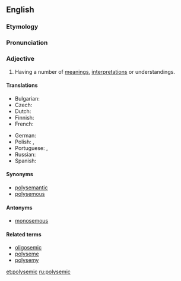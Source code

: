 ==English==

===Etymology===
{{suffix|polyseme|ic|lang=en}}

===Pronunciation===
{{IPA|/pɒ.lɪ.ˈsiː.mɪk/|lang=en}}

===Adjective===
{{en-adj}}

# {{context|linguistics|lang=en}} Having a number of [[meaning]]s, [[interpretation]]s or understandings.

====Translations====
{{trans-top|having a number of meanings, interpretations or understandings}}
* Bulgarian: {{t+|bg|многозначен|tr=mnogoznáčen|sc=Cyrl}}
* Czech: {{t+|cs|polysémický|m}}
* Dutch: {{t+|nl|polyseem}}
* Finnish: {{t+|fi|monimerkityksinen}}
* French: {{t+|fr|polysémique}}
{{trans-mid}}
* German: {{t+|de|mehrdeutig}}
* Polish: {{t|pl|polisemiczny}}, {{t|pl|wieloznaczny}}
* Portuguese: {{t|pt|polissémico}} {{qualifier|Portugal}}, {{t|pt|polissêmico}} {{qualifier|Brazil}}
* Russian: {{t+|ru|многозна́чный}}
* Spanish: {{t+|es|polisémico}}
{{trans-bottom}}

====Synonyms====
* [[polysemantic]]
* [[polysemous]]

====Antonyms====
* [[monosemous]]

====Related terms====
* [[oligosemic]]
* [[polyseme]]
* [[polysemy]]

[[et:polysemic]]
[[ru:polysemic]]